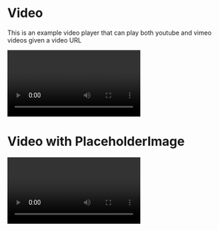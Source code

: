 
<Meta title="Core/Molecules/Video" component={Video} />

# Video

This is an example video player that can play both youtube and vimeo videos
given a video URL

<Preview>
  <Story name="Video">
    <Video
      videoUrl="https://vimeo.com/145702525"
      videoTitle="Super Science Friends"
      onReady={(player) => {
        player.wrapper.querySelector('iframe').tabIndex = 0;
      }}
    />
  </Story>
</Preview>

<Props of={Video} />

# Video with PlaceholderImage

<Preview>
  <Story name="Video with PlaceholderImage">
    <Video
      videoUrl="https://www.youtube.com/watch?v=Yl8yy5tpVIM"
      videoTitle="Workout with Rick Sanchez"
      placeholderImage="https://placekitten.com/400/300"
      autoplay={true}
    />
  </Story>
</Preview>
